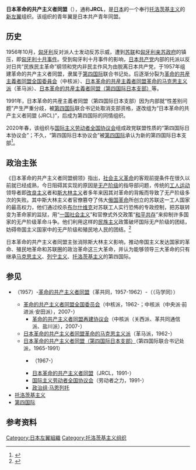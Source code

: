 '''日本革命的共产主义者同盟'''（{{jpn|j=日本革命的共産主義者同盟|hg=にほんかくめいてききょうさんしゅぎしゃどうめい|rm=Nihon Kakumeiteki Kyōsansugisha Dōmei}}），通称'''JRCL'''，是[[日本|日本]]的一个奉行[[托洛茨基主义|托洛茨基主义]]的[[日本新左翼|新左翼]]组织。该组织的青年翼是日本共产青年同盟。

==历史==
1956年10月，[[匈牙利|匈牙利]]反对派人士发动反苏示威，遭到[[苏联|苏联]]和[[匈牙利人民共和国|匈牙利亲苏政府]]的镇压，即[[匈牙利十月事件|匈牙利十月事件]]。受到匈牙利十月事件的影响，[[日本共产党|日本共产党]]内部的托派以反对日共“民族民主革命”纲领和党内非民主作风为由脱离日本共产党，于1957年组建革命的共产主义者同盟，隶属于[[第四国际|第四国际]]联合书记处。后逐渐分裂为[[革命的共産主義者同盟全国委員会|革命的共産主義者同盟全国委員会]]（中核派）、[[日本革命的共産主義者同盟革命的马克思主义派|日本革命的共産主義者同盟革命的马克思主义派]]（革马派）、[[日本革命的共産主義者同盟（第四国际日本支部）|日本革命的共産主義者同盟（第四国际日本支部）]]等。

1991年，日本革命的共産主義者同盟（第四国际日本支部）因为内部就“性差别问题”产生严重分歧，被[[第四国际|第四国际]]联合书记处取消支部资格，遂改组为“日本革命的共产主义者同盟 (JRCL)”，后成为第四国际的同情组织。

2020年春，该组织与[[国际主义劳动者全国协议会|国际主义劳动者全国协议会]]组成政党联盟性质的“第四国际日本协议会”；不久，“第四国际日本协议会”被[[第四国际|第四国际]]承认为新的第四国际日本支部<ref>{{Cite web |url=http://jrcl.net/frame201207d.html |title=第四インターナショナル日本支部としての活動再開にあたって |access-date=2021-03-02 |archive-date=2020-12-07 |archive-url=https://web.archive.org/web/20201207103038/http://www.jrcl.net/frame201207d.html |dead-url=yes }}</ref>。

== 政治主张 ==
《日本革命的共产主义者同盟纲领》指出，[[社会主义革命|社会主义革命]]的客观前提条件在很久以前就已经成熟，今日阻碍其实现的原因是[[无产阶级|无产阶级]]的指导部问题，传统的[[工人运动|工人运动]]领导者即[[改良主义|改良主义]]者和[[斯大林主义|斯大林主义]]者多年来因其对革命的背叛而导致了无产阶级多次的失败。其中斯大林主义者官僚篡夺了伟大[[十月革命|俄国革命]]所创立的苏联这一工人国家的最高权力，他们通过绞杀[[布尔什维克|布尔什维克]]对苏联工人实行恐怖的专政控制，把苏联转变为革命家的监狱，用“[[一国社会主义|一国社会主义]]”和官僚式外交政策“[[美蘇關係|和平共存]]”来抑制许多国家的无产阶级革命斗争。他们利用这样的[[民族主义|民族主义]]政策破坏国际无产阶级的团结，妨碍帝国主义国家中的无产阶级和殖民地人民的团结。<ref>{{Cite web |url=http://marxists.anu.edu.au/chinese/fourth-international/marxist.org-chinese-FI-195908.htm |title=日本革命的共产主义者同盟纲领 |access-date=2015-08-12 |archive-date=2018-03-23 |archive-url=https://web.archive.org/web/20180323122839/http://marxists.anu.edu.au/chinese/fourth-international/marxist.org-chinese-FI-195908.htm |dead-url=no }}</ref>

日本革命的共产主义者同盟主张消除斯大林主义影响，推动帝国主义发达国家的革命、殖民地革命和苏联圈的政治革命这三大革命，并认为能够领导三大革命的只有继承[[马克思主义|马克思主义]]、[[列宁主义|列宁主义]]、[[托洛茨基主义|托洛茨基主义]]的第四国际。

==参见==
* {{link-ja|日本托洛茨基主义联盟|日本トロッキスト聯盟}}（1957）-[[革命的共产主义者同盟|革命的共产主义者同盟]]（革共同，1957-1962）-（{{link-ja|马克思主义学生同盟|マルクス主義学生同盟}}（马学同））
** [[革命的共产主义者同盟全国委员会|革命的共产主义者同盟全国委员会]]（中核派，1962-；中核派（中央派·前进派·安田派），2007-）
*** [[革命的共产主义者同盟再建协议会|革命的共产主义者同盟再建协议会]]（中核派（关西派、革共同通信派、盐川派），2007-）
** [[日本革命的共产主义者同盟革命的马克思主义派|日本革命的共产主义者同盟革命的马克思主义派]]（革马派，1962-）
** [[日本革命的共产主义者同盟（第四国际日本支部）|日本革命的共产主义者同盟（第四国际日本支部）]]（第四国际联合书记处派，1965-1991）
*** {{link-ja|第四国际日本支部（布尔什维克列宁主义派）|第四インターナショナル日本支部 (ボルシェビキ・レーニン主義派)}}（1967-）
*** [[日本革命的共产主义者同盟|日本革命的共产主义者同盟]]（JRCL，1991-）
*** [[国际主义劳动者全国协议会|国际主义劳动者全国协议会]]（劳动者之力，1991-）
*** [[政治组·马恩列托|政治组·马恩列托]]
*[[托洛茨基主义|托洛茨基主义]]
*[[第四国际|第四国际]]

== 参考资料 ==
{{Reflist}}

[[Category:日本左翼組織|Category:日本左翼組織]]
[[Category:托洛茨基主义组织|Category:托洛茨基主义组织]]